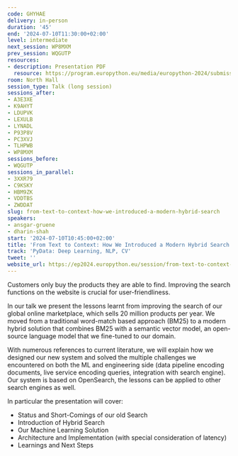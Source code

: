 ```yaml
---
code: GHYHAE
delivery: in-person
duration: '45'
end: '2024-07-10T11:30:00+02:00'
level: intermediate
next_session: WP8MXM
prev_session: WQGUTP
resources:
- description: Presentation PDF
  resource: https://program.europython.eu/media/europython-2024/submissions/GHYHAE/resources/Semantic_Search_Presentation_For_EuroPython_G3GZZNA.pdf
room: North Hall
session_type: Talk (long session)
sessions_after:
- A3E3XE
- K9AHYT
- LDUPVK
- LEXULB
- LYNADL
- P93P8V
- PC3XVJ
- TLHPWB
- WP8MXM
sessions_before:
- WQGUTP
sessions_in_parallel:
- 3XXR79
- C9KSKY
- HBM9ZK
- VDDTBS
- ZWDDAT
slug: from-text-to-context-how-we-introduced-a-modern-hybrid-search
speakers:
- ansgar-gruene
- dharin-shah
start: '2024-07-10T10:45:00+02:00'
title: 'From Text to Context: How We Introduced a Modern Hybrid Search'
track: 'PyData: Deep Learning, NLP, CV'
tweet: ''
website_url: https://ep2024.europython.eu/session/from-text-to-context-how-we-introduced-a-modern-hybrid-search
---
```


Customers only buy the products they are able to find. Improving the search functions on the website is crucial for user-friendliness.

In our talk we present the lessons learnt from improving the search of our global online marketplace, which sells 20 million products per year. We moved from a traditional word-match based approach (BM25) to a modern hybrid solution that combines BM25 with a semantic vector model, an open-source language model that we fine-tuned to our domain.

With numerous references to current literature, we will explain how we designed our new system and solved the multiple challenges we encountered on both the ML and engineering side (data pipeline encoding documents, live service encoding queries, integration with search engine). Our system is based on OpenSearch, the lessons can be applied to other search engines as well.

In particular the presentation will cover:
- Status and Short-Comings of our old Search
- Introduction of Hybrid Search
- Our Machine Learning Solution
- Architecture and Implementation (with special consideration of latency)
- Learnings and Next Steps
